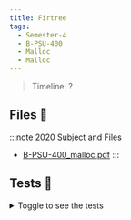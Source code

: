 ```yaml
---
title: Firtree
tags:
  - Semester-4
  - B-PSU-400
  - Malloc
  - Malloc
---
```

> Timeline: ?


## Files 📂

:::note 2020 Subject and Files
- [B-PSU-400_malloc.pdf](https://github.com/Studio-17/Epitech-Subjects/raw/main/Semester-4/B-PSU-400/Malloc/Malloc/B-PSU-400_malloc.pdf)
:::

## Tests 🤖
<details>
  <summary>Toggle to see the tests</summary>
  <div>
Yo
  </div>
</details>

